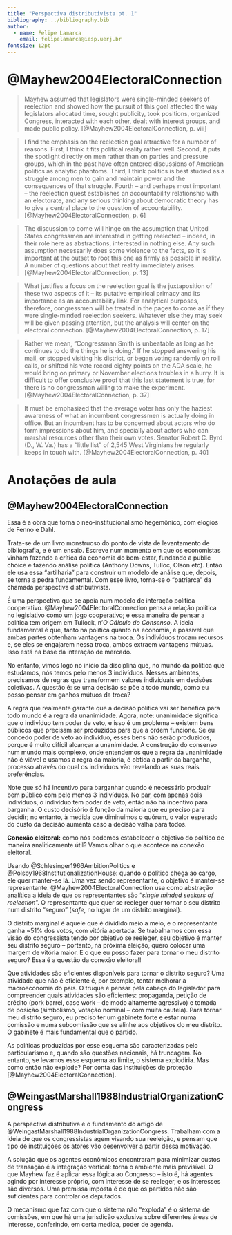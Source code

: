 ```yaml
---
title: "Perspectiva distributivista pt. 1"
bibliography: ../bibliography.bib
author:
  - name: Felipe Lamarca
    email: felipelamarca@iesp.uerj.br
fontsize: 12pt
---
```


# @Mayhew2004ElectoralConnection {.unnumbered}

> Mayhew assumed that legislators were single-minded seekers of reelection and showed how the pursuit of this goal affected the way legislators allocated time, sought publicity, took positions, organized Congress, interacted with each other, dealt with interest groups, and made public policy. [@Mayhew2004ElectoralConnection, p. viii]

> I find the emphasis on the reelection goal attractive for a number of reasons. First, I think it fits political reality rather well. Second, it puts the spotlight directly on men rather than on parties and pressure groups, which in the past have often entered discussions of American politics as analytic phantoms. Third, I think politics is best studied as a struggle among men to gain and maintain power and the consequences of that struggle. Fourth -- and perhaps most important -- the reelection quest establishes an accountability relationship with an electorate, and any serious thinking about democratic theory has to give a central place to the question of accountability. [@Mayhew2004ElectoralConnection, p. 6]

> The discussion to come will hinge on the assumption that United States congressmen are interested in getting reelected -- indeed, in their role here as abstractions, interested in nothing else. Any such assumption necessarily does some violence to the facts, so it is important at the outset to root this one as firmly as possible in reality. A number of questions about that reality immediately arises. [@Mayhew2004ElectoralConnection, p. 13]

> What justifies a focus on the reelection goal is the juxtaposition of these two aspects of it -- its putative empirical primacy and its importance as an accountability link. For analytical purposes, therefore, congressmen will be treated in the pages to come as if they were single-minded reelection seekers. Whatever else they may seek will be given passing attention, but the analysis will center on the electoral connection. [@Mayhew2004ElectoralConnection, p. 17]

> Rather we mean, "Congressman Smith is unbeatable as long as he continues to do the things he is doing." If he stopped answering his mail, or stopped visiting his district, or began voting randomly on roll calls, or shifted his vote record eighty points on the ADA scale, he would bring on primary or November elections troubles in a hurry. It is difficult to offer conclusive proof that this last statement is true, for there is no congressman willing to make the experiment. [@Mayhew2004ElectoralConnection, p. 37]

> It must be emphasized that the average voter has only the haziest awareness of what an incumbent congressmen is actually doing in office. But an incumbent has to be concerned about actors who do form impressions about him, and specially about actors who can marshal resources other than their own votes. Senator Robert C. Byrd (D., W. Va.) has a "little list" of 2,545 West Virginians he regularly keeps in touch with. [@Mayhew2004ElectoralConnection, p. 40]

# Anotações de aula {.unnumbered}

## @Mayhew2004ElectoralConnection {.unnumbered}

Essa é a obra que torna o neo-institucionalismo hegemônico, com elogios de Fenno e Dahl.

Trata-se de um livro monstruoso do ponto de vista de levantamento de bibliografia, e é um ensaio. Escreve num momento em que os economistas vinham fazendo a crítica da economia do bem-estar, fundando a public choice e fazendo análise política (Anthony Downs, Tulloc, Olson etc). Então ele usa essa "artilharia" para construir um modelo de análise que, depois, se torna a pedra fundamental. Com esse livro, torna-se o "patriarca" da chamada perspectiva distributivista.

É uma perspectiva que se apoia num modelo de interação política cooperativo. @Mayhew2004ElectoralConnection pensa a relação política no legislativo como um jogo cooperativo; e essa maneira de pensar a política tem origem em Tullock, n'_O Cálculo do Consenso_. A ideia fundamental é que, tanto na política quanto na economia, é possível que ambas partes obtenham vantagens na troca. Os indivíduos trocam recursos e, se eles se engajarem nessa troca, ambos extraem vantagens mútuas. Isso está na base da interação de mercado.

No entanto, vimos logo no início da disciplina que, no mundo da política que estudamos, nós temos pelo menos 3 indivíduos. Nesses ambientes, precisamos de regras que transformem valores indivíduais em decisões coletivas. A questão é: se uma decisão se põe a todo mundo, como eu posso pensar em ganhos mútuos da troca?

A regra que realmente garante que a decisão política vai ser benéfica para todo mundo é a regra da unanimidade. Agora, note: unanimidade significa que o indivíduo tem poder de veto, e isso é um problema -- existem bens públicos que precisam ser produzidos para que a ordem funcione. Se eu concedo poder de veto ao indivíduo, esses bens não serão produzidos, porque é muito difícil alcançar a unanimidade. A construção do consenso num mundo mais complexo, onde entendemos que a regra da unanimidade não é viável e usamos a regra da maioria, é obtida a partir da barganha, processo através do qual os indivíduos vão revelando as suas reais preferências.

Note que só há incentivo para barganhar quando é necessário produzir bem público com pelo menos 3 indivíduos. No par, com apenas dois indivíduos, o indivíduo tem poder de veto, então não há incentivo para barganha. O custo decisório é função da maioria que eu preciso para decidir; no entanto, à medida que diminuímos o quórum, o valor esperado do custo da decisão aumenta caso a decisão valha para todos.

**Conexão eleitoral:** como nós podemos estabelecer o objetivo do político de maneira analiticamente útil? Vamos olhar o que acontece na conexão eleitoral.

Usando @Schlesinger1966AmbitionPolitics e @Polsby1968InstitutionalizationHouse: quando o político chega ao cargo, ele quer manter-se lá. Uma vez sendo representante, o objetivo é manter-se representante. @Mayhew2004ElectoralConnection usa como abstração analítica a ideia de que os representantes são "_single minded seekers of reelection_". O representante que quer se reeleger quer tornar o seu distrito num distrito "seguro" (_safe_, no lugar de um distrito marginal). 

O distrito marginal é aquele que é dividido meio a meio, e o representante ganha ~51% dos votos, com vitória apertada. Se trabalhamos com essa visão do congressista tendo por objetivo se reeleger, seu objetivo é manter seu distrito seguro -- portanto, na próxima eleição, quero colocar uma margem de vitória maior. E o que eu posso fazer para tornar o meu distrito seguro? Essa é a questão da conexão eleitoral!

Que atividades são eficientes disponíveis para tornar o distrito seguro? Uma atividade que não é eficiente é, por exemplo, tentar melhorar a macroeconomia do país. O truque é pensar pela cabeça do legislador para compreender quais atividades são eficientes: propaganda, petição de crédito (pork barrel, case work -- de modo altamente agressivo) e tomada de posição (simbolismo, votação nominal -- com muita cautela). Para tornar meu distrito seguro, eu preciso ter um gabinete forte e estar numa comissão e numa subcomissão que se alinhe aos objetivos do meu distrito. O gabinete é mais fundamental que o partido.

As políticas produzidas por esse esquema são caracterizadas pelo particularismo e, quando são questões nacionais, há truncagem. No entanto, se levamos esse esquema ao limite, o sistema explodiria. Mas como então não explode? Por conta das instituições de proteção [@Mayhew2004ElectoralConnection].

## @WeingastMarshall1988IndustrialOrganizationCongress {.unnumbered}

A perspectiva distributiva é o fundamento do artigo de @WeingastMarshall1988IndustrialOrganizationCongress. Trabalham com a ideia de que os congressistas agem visando sua reeleição, e pensam que tipo de instituições os atores vão desenvolver a partir dessa motivação. 

A solução que os agentes econômicos encontraram para minimizar custos de transação é a integração vertical: torna o ambiente mais previsível. O que Mayhew faz é aplicar essa lógica ao Congresso -- isto é, há agentes agindo por interesse próprio, com interesse de se reeleger, e os interesses são diversos. Uma premissa imposta é de que os partidos não são suficientes para controlar os deputados. 

O mecanismo que faz com que o sistema não "exploda" é o sistema de comissões, em que há uma jurisdição exclusiva sobre diferentes áreas de interesse, conferindo, em certa medida, poder de agenda. 

